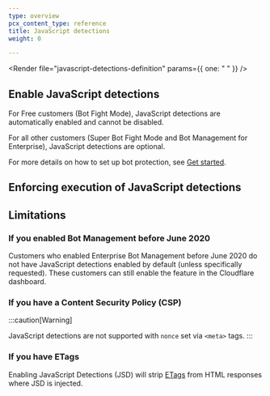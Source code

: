 ```yaml
---
type: overview
pcx_content_type: reference
title: JavaScript detections
weight: 0

---
```



<Render file="javascript-detections-definition" params={{ one: " " }} />

## Enable JavaScript detections

For Free customers (Bot Fight Mode), JavaScript detections are automatically enabled and cannot be disabled.

For all other customers (Super Bot Fight Mode and Bot Management for Enterprise), JavaScript detections are optional.

<Render file="javascript-detections-enable" />

For more details on how to set up bot protection, see [Get started](/bots/get-started/).

## Enforcing execution of JavaScript detections

<Render file="javascript-detections-implementation" />

## Limitations

### If you enabled Bot Management before June 2020

Customers who enabled Enterprise Bot Management before June 2020 do not have JavaScript detections enabled by default (unless specifically requested). These customers can still enable the feature in the Cloudflare dashboard.

### If you have a Content Security Policy (CSP)

<Render file="javascript-detections-csp" />

:::caution[Warning]

JavaScript detections are not supported with `nonce` set via `<meta>` tags. 
:::

### If you have ETags

Enabling JavaScript Detections (JSD) will strip [ETags](/cache/reference/etag-headers/) from HTML responses where JSD is injected.
